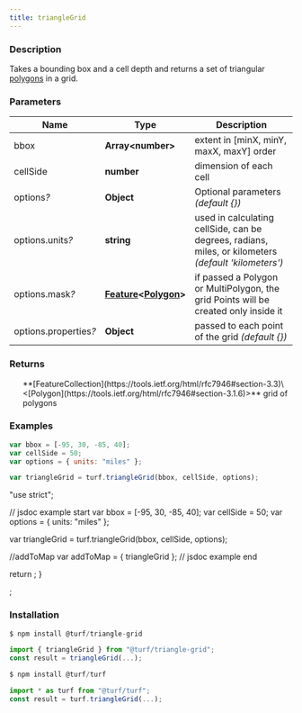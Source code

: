 ```yaml
---
title: triangleGrid
---
```


    
### Description

Takes a bounding box and a cell depth and returns a set of triangular [polygons](https://tools.ietf.org/html/rfc7946#section-3.1.6) in a grid.

### Parameters

| Name                       | Type                                                                                                                          | Description                                                                                          |
| -------------------------- | ----------------------------------------------------------------------------------------------------------------------------- | ---------------------------------------------------------------------------------------------------- |
| bbox                       | **Array\<number>**                                                                                                            | extent in [minX, minY, maxX, maxY] order                                                             |
| cellSide                   | **number**                                                                                                                    | dimension of each cell                                                                               |
| options<i>?</i>            | **Object**                                                                                                                    | Optional parameters _(default \{})_                                                                  |
| options.units<i>?</i>      | **string**                                                                                                                    | used in calculating cellSide, can be degrees, radians, miles, or kilometers _(default 'kilometers')_ |
| options.mask<i>?</i>       | **[Feature](https://tools.ietf.org/html/rfc7946#section-3.2)\<[Polygon](https://tools.ietf.org/html/rfc7946#section-3.1.6)>** | if passed a Polygon or MultiPolygon, the grid Points will be created only inside it                  |
| options.properties<i>?</i> | **Object**                                                                                                                    | passed to each point of the grid _(default \{})_                                                     |

### Returns

<ul>
  **[FeatureCollection](https://tools.ietf.org/html/rfc7946#section-3.3)\<[Polygon](https://tools.ietf.org/html/rfc7946#section-3.1.6)>** grid of polygons

</ul>

### Examples

```javascript
var bbox = [-95, 30, -85, 40];
var cellSide = 50;
var options = { units: "miles" };

var triangleGrid = turf.triangleGrid(bbox, cellSide, options);
```

  "use strict";

  // jsdoc example start
  var bbox = [-95, 30, -85, 40];
  var cellSide = 50;
  var options = { units: "miles" };

  var triangleGrid = turf.triangleGrid(bbox, cellSide, options);

  //addToMap
  var addToMap = { triangleGrid };
  // jsdoc example end

  return <ExampleMap addToMap={addToMap} />;
}

<Map0 />;

### Installation

```javascript
$ npm install @turf/triangle-grid

import { triangleGrid } from "@turf/triangle-grid";
const result = triangleGrid(...);
```

```javascript
$ npm install @turf/turf

import * as turf from "@turf/turf";
const result = turf.triangleGrid(...);
```
